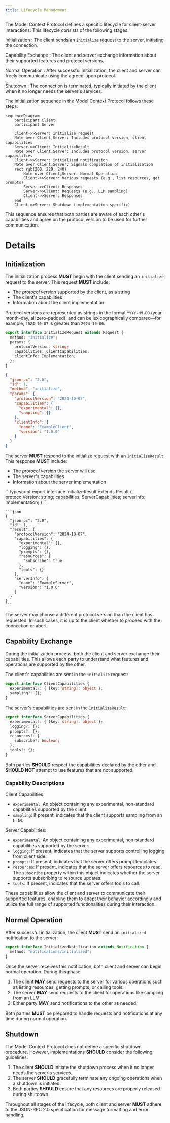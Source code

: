 ```yaml
---
title: Lifecycle Management
---
```


The Model Context Protocol defines a specific lifecycle for client-server interactions. This lifecycle consists of the following stages:

Initialization
: The client sends an `initialize` request to the server, initiating the connection.

Capability Exchange
: The client and server exchange information about their supported features and protocol versions.

Normal Operation
: After successful initialization, the client and server can freely communicate using the agreed-upon protocol.

Shutdown
: The connection is terminated, typically initiated by the client when it no longer needs the server's services.

The initialization sequence in the Model Context Protocol follows these steps:

```mermaid
sequenceDiagram
    participant Client
    participant Server

    Client->>Server: initialize request
    Note over Client,Server: Includes protocol version, client capabilities
    Server->>Client: InitializeResult
    Note over Client,Server: Includes protocol version, server capabilities
    Client->>Server: initialized notification
    Note over Client,Server: Signals completion of initialization
    rect rgb(200, 220, 240)
        Note over Client,Server: Normal Operation
        Client->>Server: Various requests (e.g., list resources, get prompts)
        Server->>Client: Responses
        Server->>Client: Requests (e.g., LLM sampling)
        Client->>Server: Responses
    end
    Client->>Server: Shutdown (implementation-specific)
```

This sequence ensures that both parties are aware of each other's capabilities and agree on the protocol version to be used for further communication.


# Details

## Initialization

The initialization process **MUST** begin with the client sending an `initialize` request to the server. This request **MUST** include:

- The *protocol version* supported by the client, as a string
- The client's capabilities
- Information about the client implementation

Protocol versions are represented as strings in the format `YYYY-MM-DD` (year–month–day, all zero-padded), and can be lexicographically compared—for example, `2024-10-07` is greater than `2024-10-06`.

<CodeGroup>

```typescript
export interface InitializeRequest extends Request {
  method: "initialize";
  params: {
    protocolVersion: string;
    capabilities: ClientCapabilities;
    clientInfo: Implementation;
  };
}
```

```json
{
  "jsonrpc": "2.0",
  "id": 1,
  "method": "initialize",
  "params": {
    "protocolVersion": "2024-10-07",
    "capabilities": {
      "experimental": {},
      "sampling": {}
    },
    "clientInfo": {
      "name": "ExampleClient",
      "version": "1.0.0"
    }
  }
}
```

</CodeGroup>

The server **MUST** respond to the initialize request with an `InitializeResult`. This response **MUST** include:

- The *protocol version* the server will use
- The server's capabilities
- Information about the server implementation

<CodeGroup>
    ```typescript
    export interface InitializeResult extends Result {
      protocolVersion: string;
      capabilities: ServerCapabilities;
      serverInfo: Implementation;
    }
    ```
    
    ```json
    {
      "jsonrpc": "2.0",
      "id": 1,
      "result": {
        "protocolVersion": "2024-10-07",
        "capabilities": {
          "experimental": {},
          "logging": {},
          "prompts": {},
          "resources": {
            "subscribe": true
          },
          "tools": {}
        },
        "serverInfo": {
          "name": "ExampleServer",
          "version": "1.0.0"
        }
      }
    }
    ```
</CodeGroup>

The server may choose a different protocol version than the client has requested. In such cases, it is up to the client whether to proceed with the connection or abort.

## Capability Exchange

During the initialization process, both the client and server exchange their capabilities. This allows each party to understand what features and operations are supported by the other.

The client's capabilities are sent in the `initialize` request:

```typescript
export interface ClientCapabilities {
  experimental?: { [key: string]: object };
  sampling?: {};
}
```

The server's capabilities are sent in the `InitializeResult`:

```typescript
export interface ServerCapabilities {
  experimental?: { [key: string]: object };
  logging?: {};
  prompts?: {};
  resources?: {
    subscribe?: boolean;
  };
  tools?: {};
}
```

Both parties **SHOULD** respect the capabilities declared by the other and **SHOULD NOT** attempt to use features that are not supported.

### Capability Descriptions

Client Capabilities:
- `experimental`: An object containing any experimental, non-standard capabilities supported by the client.
- `sampling`: If present, indicates that the client supports sampling from an LLM.

Server Capabilities:
- `experimental`: An object containing any experimental, non-standard capabilities supported by the server.
- `logging`: If present, indicates that the server supports controlling logging from client side.
- `prompts`: If present, indicates that the server offers prompt templates.
- `resources`: If present, indicates that the server offers resources to read. The `subscribe` property within this object indicates whether the server supports subscribing to resource updates.
- `tools`: If present, indicates that the server offers tools to call.

These capabilities allow the client and server to communicate their supported features, enabling them to adapt their behavior accordingly and utilize the full range of supported functionalities during their interaction.

## Normal Operation

After successful initialization, the client **MUST** send an `initialized` notification to the server:

```typescript
export interface InitializedNotification extends Notification {
  method: "notifications/initialized";
}
```

Once the server receives this notification, both client and server can begin normal operation. During this phase:

1. The client **MAY** send requests to the server for various operations such as listing resources, getting prompts, or calling tools.
2. The server **MAY** send requests to the client for operations like sampling from an LLM.
3. Either party **MAY** send notifications to the other as needed.

Both parties **MUST** be prepared to handle requests and notifications at any time during normal operation.

## Shutdown

The Model Context Protocol does not define a specific shutdown procedure. However, implementations **SHOULD** consider the following guidelines:

1. The client **SHOULD** initiate the shutdown process when it no longer needs the server's services.
2. The server **SHOULD** gracefully terminate any ongoing operations when a shutdown is initiated.
3. Both parties **SHOULD** ensure that any resources are properly released during shutdown.

Throughout all stages of the lifecycle, both client and server **MUST** adhere to the JSON-RPC 2.0 specification for message formatting and error handling.